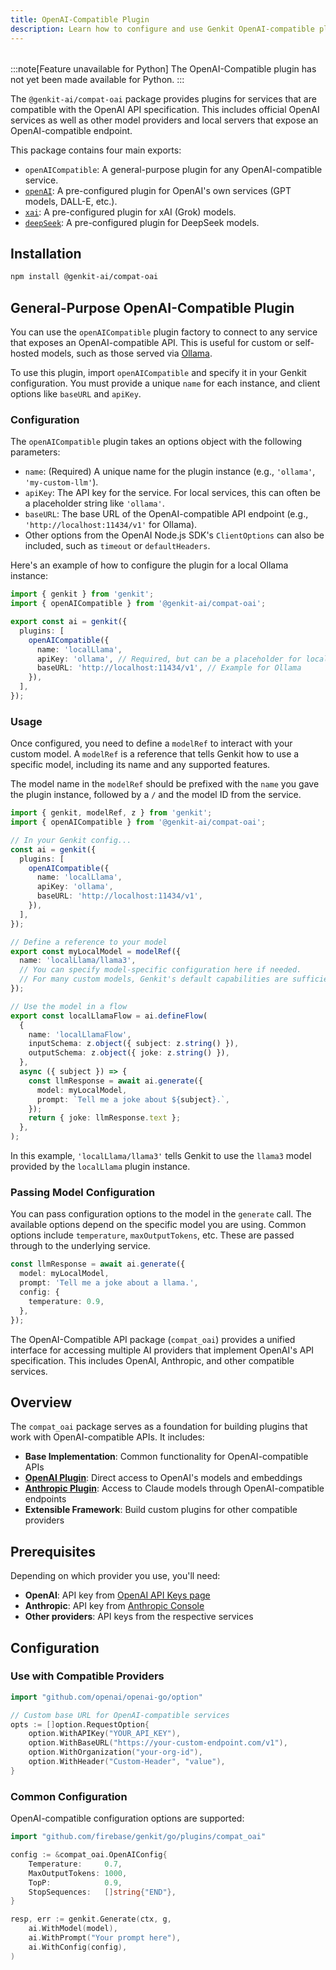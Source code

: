 ```yaml
---
title: OpenAI-Compatible Plugin
description: Learn how to configure and use Genkit OpenAI-compatible plugin to access models through any OpenAI-compatible API across JavaScript and Go.
---
```



<div style="display: flex; justify-content: space-between; align-items: center; gap: 1rem; margin: 1rem 0 1rem 0;">
  <LanguageSelector supportedLanguages="js go" />
  <CopyMarkdownButton />
</div>

<LanguageContent lang="python">
  :::note[Feature unavailable for Python]
The OpenAI-Compatible plugin has not yet been made available for Python.
:::
</LanguageContent>

<LanguageContent lang="js">

The `@genkit-ai/compat-oai` package provides plugins for services that are compatible with the OpenAI API specification. This includes official OpenAI services as well as other model providers and local servers that expose an OpenAI-compatible endpoint.

This package contains four main exports:

- `openAICompatible`: A general-purpose plugin for any OpenAI-compatible service.
- [`openAI`](/docs/integrations/openai): A pre-configured plugin for OpenAI's own services (GPT models, DALL-E, etc.).
- [`xai`](/docs/integrations/xai): A pre-configured plugin for xAI (Grok) models.
- [`deepSeek`](/docs/integrations/deepseek): A pre-configured plugin for DeepSeek models.

## Installation

```bash
npm install @genkit-ai/compat-oai
```

## General-Purpose OpenAI-Compatible Plugin

You can use the `openAICompatible` plugin factory to connect to any service that exposes an OpenAI-compatible API. This is useful for custom or self-hosted models, such as those served via [Ollama](https://ollama.com/).

To use this plugin, import `openAICompatible` and specify it in your Genkit configuration. You must provide a unique `name` for each instance, and client options like `baseURL` and `apiKey`.

### Configuration

The `openAICompatible` plugin takes an options object with the following parameters:

- `name`: (Required) A unique name for the plugin instance (e.g., `'ollama'`, `'my-custom-llm'`).
- `apiKey`: The API key for the service. For local services, this can often be a placeholder string like `'ollama'`.
- `baseURL`: The base URL of the OpenAI-compatible API endpoint (e.g., `'http://localhost:11434/v1'` for Ollama).
- Other options from the OpenAI Node.js SDK's `ClientOptions` can also be included, such as `timeout` or `defaultHeaders`.

Here's an example of how to configure the plugin for a local Ollama instance:

```ts
import { genkit } from 'genkit';
import { openAICompatible } from '@genkit-ai/compat-oai';

export const ai = genkit({
  plugins: [
    openAICompatible({
      name: 'localLlama',
      apiKey: 'ollama', // Required, but can be a placeholder for local servers
      baseURL: 'http://localhost:11434/v1', // Example for Ollama
    }),
  ],
});
```

### Usage

Once configured, you need to define a `modelRef` to interact with your custom model. A `modelRef` is a reference that tells Genkit how to use a specific model, including its name and any supported features.

The model name in the `modelRef` should be prefixed with the `name` you gave the plugin instance, followed by a `/` and the model ID from the service.

```ts
import { genkit, modelRef, z } from 'genkit';
import { openAICompatible } from '@genkit-ai/compat-oai';

// In your Genkit config...
const ai = genkit({
  plugins: [
    openAICompatible({
      name: 'localLlama',
      apiKey: 'ollama',
      baseURL: 'http://localhost:11434/v1',
    }),
  ],
});

// Define a reference to your model
export const myLocalModel = modelRef({
  name: 'localLlama/llama3',
  // You can specify model-specific configuration here if needed.
  // For many custom models, Genkit's default capabilities are sufficient.
});

// Use the model in a flow
export const localLlamaFlow = ai.defineFlow(
  {
    name: 'localLlamaFlow',
    inputSchema: z.object({ subject: z.string() }),
    outputSchema: z.object({ joke: z.string() }),
  },
  async ({ subject }) => {
    const llmResponse = await ai.generate({
      model: myLocalModel,
      prompt: `Tell me a joke about ${subject}.`,
    });
    return { joke: llmResponse.text };
  },
);
```

In this example, `'localLlama/llama3'` tells Genkit to use the `llama3` model provided by the `localLlama` plugin instance.

### Passing Model Configuration

You can pass configuration options to the model in the `generate` call. The available options depend on the specific model you are using.
Common options include `temperature`, `maxOutputTokens`, etc. These are passed through to the underlying service.

```ts
const llmResponse = await ai.generate({
  model: myLocalModel,
  prompt: 'Tell me a joke about a llama.',
  config: {
    temperature: 0.9,
  },
});
```

</LanguageContent>

<LanguageContent lang="go">

The OpenAI-Compatible API package (`compat_oai`) provides a unified interface for accessing multiple AI providers that implement OpenAI's API specification. This includes OpenAI, Anthropic, and other compatible services.

## Overview

The `compat_oai` package serves as a foundation for building plugins that work with OpenAI-compatible APIs. It includes:

- **Base Implementation**: Common functionality for OpenAI-compatible APIs
- [**OpenAI Plugin**](/docs/integrations/openai): Direct access to OpenAI's models and embeddings
- [**Anthropic Plugin**](/docs/integrations/anthropic): Access to Claude models through OpenAI-compatible endpoints
- **Extensible Framework**: Build custom plugins for other compatible providers

## Prerequisites

Depending on which provider you use, you'll need:

- **OpenAI**: API key from [OpenAI API Keys page](https://platform.openai.com/api-keys)
- **Anthropic**: API key from [Anthropic Console](https://console.anthropic.com/)
- **Other providers**: API keys from the respective services

## Configuration

### Use with Compatible Providers

```go
import "github.com/openai/openai-go/option"

// Custom base URL for OpenAI-compatible services
opts := []option.RequestOption{
    option.WithAPIKey("YOUR_API_KEY"),
    option.WithBaseURL("https://your-custom-endpoint.com/v1"),
    option.WithOrganization("your-org-id"),
    option.WithHeader("Custom-Header", "value"),
}
```

### Common Configuration

OpenAI-compatible configuration options are supported:

```go
import "github.com/firebase/genkit/go/plugins/compat_oai"

config := &compat_oai.OpenAIConfig{
    Temperature:     0.7,
    MaxOutputTokens: 1000,
    TopP:            0.9,
    StopSequences:   []string{"END"},
}

resp, err := genkit.Generate(ctx, g,
    ai.WithModel(model),
    ai.WithPrompt("Your prompt here"),
    ai.WithConfig(config),
)
```

</LanguageContent>
